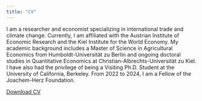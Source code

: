 ```yaml
---
title: "CV"
---
```


I am a researcher and economist specializing in international trade and climate change. Currently, I am affiliated with the Austrian Institute of Economic Research and the Kiel Institute for the World Economy. My academic background includes a Master of Science in Agricultural Economics from Humboldt-Universität zu Berlin and ongoing doctoral studies in Quantitative Economics at Christian-Albrechts-Universität zu Kiel. I have also had the privilege of being a Visiting Ph.D. Student at the University of California, Berkeley. From 2022 to 2024, I am a Fellow of the Joachem-Herz Foundation.

[Download CV](/files/CV.pdf)

